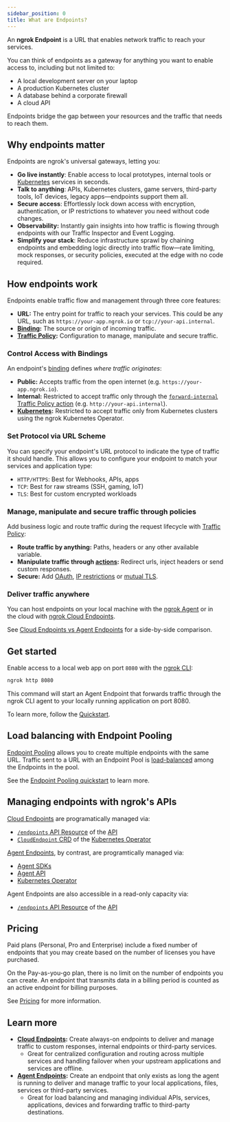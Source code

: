 ```yaml
---
sidebar_position: 0
title: What are Endpoints?
---
```



An **ngrok Endpoint** is a URL that enables network traffic to reach your services.

You can think of endpoints as a gateway for anything you want to enable access to, including but not limited to:

- A local development server on your laptop
- A production Kubernetes cluster
- A database behind a corporate firewall
- A cloud API

Endpoints bridge the gap between your resources and the traffic that needs to reach them.

## Why endpoints matter

Endpoints are ngrok's universal gateways, letting you:

- **Go live instantly**: Enable access to local prototypes, internal tools or [Kubernetes](/universal-gateway/kubernetes-endpoints/) services in seconds.
- **Talk to anything**: APIs, Kubernetes clusters, game servers, third-party tools, IoT devices, legacy apps—endpoints support them all.
- **Secure access**: Effortlessly lock down access with encryption, authentication, or IP restrictions to whatever you need without code changes.
- **Observability:** Instantly gain insights into how traffic is flowing through endpoints with our Traffic Inspector and Event Logging.
- **Simplify your stack**: Reduce infrastructure sprawl by chaining endpoints and embedding logic directly into traffic flow—rate limiting, mock responses, or security policies, executed at the edge with no code required.

## How endpoints work

Endpoints enable traffic flow and management through three core features:

- **URL:** The entry point for traffic to reach your services. This could be any URL, such as `https://your-app.ngrok.io` or `tcp://your-api.internal`.
- **[Binding](#control-access-with-bindings):** The source or origin of incoming traffic.
- **[Traffic Policy](/traffic-policy/):** Configuration to manage, manipulate and secure traffic.

### Control Access with Bindings

An endpoint's [binding](/universal-gateway/bindings) defines _where traffic originates_:

- **Public:** Accepts traffic from the open internet (e.g. `https://your-app.ngrok.io`).
- **Internal:** Restricted to accept traffic only through the [`forward-internal` Traffic Policy action](/traffic-policy/actions/forward-internal/) (e.g. `http://your-api.internal`).
- **[Kubernetes](/k8s/):** Restricted to accept traffic only from Kubernetes clusters using the ngrok Kubernetes Operator.

### Set Protocol via URL Scheme

You can specify your endpoint's URL protocol to indicate the type of traffic it should handle. This allows you to configure your endpoint to match your services and application type:

- `HTTP/HTTPS`: Best for Webhooks, APIs, apps
- `TCP`: Best for raw streams (SSH, gaming, IoT)
- `TLS`: Best for custom encrypted workloads

### Manage, manipulate and secure traffic through policies

Add business logic and route traffic during the request lifecycle with [Traffic Policy](/traffic-policy/):

- **Route traffic by anything:** Paths, headers or any other available variable.
- **Manipulate traffic through [actions](/traffic-policy/actions/):** Redirect urls, inject headers or send custom responses.
- **Secure:** Add [OAuth](/traffic-policy/actions/oauth/), [IP restrictions](/traffic-policy/actions/restrict-ips) or [mutual TLS](/traffic-policy/actions/terminate-tls/#enabling-mutual-tls).

### Deliver traffic anywhere

You can host endpoints on your local machine with the [ngrok Agent](/agent/) or in the cloud with [ngrok Cloud Endpoints](/universal-gateway/cloud-endpoints/).

<TypesComparison />

See [Cloud Endpoints vs Agent Endpoints](/universal-gateway/types#cloud-endpoints-vs-agent-endpoints) for a side-by-side comparison.

## Get started

Enable access to a local web app on port `8080` with the [ngrok CLI](/agent/cli):

```bash
ngrok http 8080
```

This command will start an Agent Endpoint that forwards traffic through the ngrok CLI agent to your locally running application on port 8080.

To learn more, follow the [Quickstart](/getting-started/).

## Load balancing with Endpoint Pooling

[Endpoint Pooling](/universal-gateway/endpoint-pooling) allows you to create multiple endpoints with the same URL. Traffic sent to a URL with an Endpoint Pool is [load-balanced](/docs/universal-gateway/global-load-balancer/) among the Endpoints in the pool.

See the [Endpoint Pooling quickstart](/universal-gateway/endpoint-pooling/#quickstart) to learn more.

## Managing endpoints with ngrok's APIs

[Cloud Endpoints](/universal-gateway/cloud-endpoints/) are
programatically managed via:

- [`/endpoints` API Resource](/api/resources/endpoints/) of the [API](/api/)
- [`CloudEndpoint` CRD](/k8s/crds/) of the [Kubernetes Operator](/k8s/)

[Agent Endpoints](/universal-gateway/agent-endpoints), by contrast,
are programtically managed via:

- [Agent SDKs](/agent-sdks/)
- [Agent API](/agent/api/)
- [Kubernetes Operator](/k8s/getting-started-kic/)

Agent Endpoints are also accessible in a read-only capacity via:

- [`/endpoints` API Resource](/api/resources/endpoints/#list-endpoints) of the [API](/api)

## Pricing

Paid plans (Personal, Pro and Enterprise) include a fixed number of
endpoints that you may create based on the number of licenses you have
purchased.

On the Pay-as-you-go plan, there is no limit on the number of endpoints you can create. An endpoint that transmits data in a billing period is counted as an active endpoint for billing purposes.

See [Pricing](https://ngrok.com/pricing) for more information.

## Learn more

- **[Cloud Endpoints](/universal-gateway/cloud-endpoints):** Create always-on endpoints to deliver and manage traffic to custom responses, internal endpoints or third-party services.
  - Great for centralized configuration and routing across multiple services and handling failover when your upstream applications and services are offline.
- **[Agent Endpoints](/universal-gateway/agent-endpoints):** Create an endpoint that only exists as long the agent is running to deliver and manage traffic to your local applications, files, services or third-party services.
  - Great for load balancing and managing individual APIs, services, applications, devices and forwarding traffic to third-party destinations.
